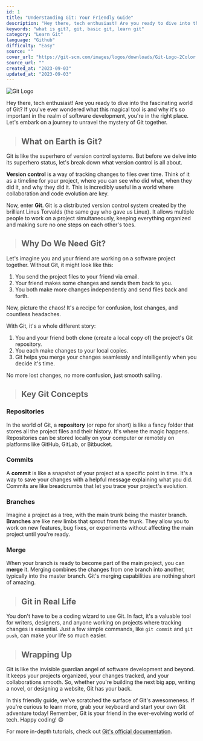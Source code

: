 ```yaml
---
id: 1
title: "Understanding Git: Your Friendly Guide"
description: "Hey there, tech enthusiast! Are you ready to dive into the fascinating world of Git? If you've ever wondered what this magical tool is and why it's so important in the realm of software development, you're in the right place. Let's embark on a journey to unravel the mystery of Git together."
keywords: "what is git?, git, basic git, learn git"
category: "Learn Git"
language: "Github"
difficulty: "Easy"
source: ""
cover_url: "https://git-scm.com/images/logos/downloads/Git-Logo-2Color.png"
source_url: ""
created_at: "2023-09-03"
updated_at: "2023-09-03"
---
```


![Git Logo](https://git-scm.com/images/logos/downloads/Git-Logo-2Color.png)

Hey there, tech enthusiast! Are you ready to dive into the fascinating world of Git? If you've ever wondered what this magical tool is and why it's so important in the realm of software development, you're in the right place. Let's embark on a journey to unravel the mystery of Git together.

> ## What on Earth is Git?

Git is like the superhero of version control systems. But before we delve into its superhero status, let's break down what version control is all about.

**Version control** is a way of tracking changes to files over time. Think of it as a timeline for your project, where you can see who did what, when they did it, and why they did it. This is incredibly useful in a world where collaboration and code evolution are key.

Now, enter **Git**. Git is a distributed version control system created by the brilliant Linus Torvalds (the same guy who gave us Linux). It allows multiple people to work on a project simultaneously, keeping everything organized and making sure no one steps on each other's toes.

> ## Why Do We Need Git?

Let's imagine you and your friend are working on a software project together. Without Git, it might look like this:

1. You send the project files to your friend via email.
2. Your friend makes some changes and sends them back to you.
3. You both make more changes independently and send files back and forth.

Now, picture the chaos! It's a recipe for confusion, lost changes, and countless headaches.

With Git, it's a whole different story:

1. You and your friend both clone (create a local copy of) the project's Git repository.
2. You each make changes to your local copies.
3. Git helps you merge your changes seamlessly and intelligently when you decide it's time.

No more lost changes, no more confusion, just smooth sailing.

> ## Key Git Concepts

### Repositories

In the world of Git, a **repository** (or repo for short) is like a fancy folder that stores all the project files and their history. It's where the magic happens. Repositories can be stored locally on your computer or remotely on platforms like GitHub, GitLab, or Bitbucket.

### Commits

A **commit** is like a snapshot of your project at a specific point in time. It's a way to save your changes with a helpful message explaining what you did. Commits are like breadcrumbs that let you trace your project's evolution.

### Branches

Imagine a project as a tree, with the main trunk being the master branch. **Branches** are like new limbs that sprout from the trunk. They allow you to work on new features, bug fixes, or experiments without affecting the main project until you're ready.

### Merge

When your branch is ready to become part of the main project, you can **merge** it. Merging combines the changes from one branch into another, typically into the master branch. Git's merging capabilities are nothing short of amazing.

> ## Git in Real Life

You don't have to be a coding wizard to use Git. In fact, it's a valuable tool for writers, designers, and anyone working on projects where tracking changes is essential. Just a few simple commands, like `git commit` and `git push`, can make your life so much easier.

> ## Wrapping Up

Git is like the invisible guardian angel of software development and beyond. It keeps your projects organized, your changes tracked, and your collaborations smooth. So, whether you're building the next big app, writing a novel, or designing a website, Git has your back.

In this friendly guide, we've scratched the surface of Git's awesomeness. If you're curious to learn more, grab your keyboard and start your own Git adventure today! Remember, Git is your friend in the ever-evolving world of tech. Happy coding! 😄

For more in-depth tutorials, check out [Git's official documentation](https://git-scm.com/doc).
